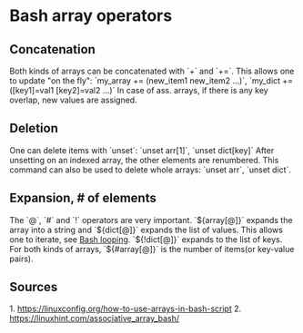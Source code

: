 = Bash array operators =

== Concatenation ==
Both kinds of arrays can be concatenated with `+` and `+=`.
This allows one to update "on the fly":
`my_array += (new_item1 new_item2 ...)`, `my_dict += ([key1]=val1 [key2]=val2 ...)` 
In case of ass. arrays, if there is any key overlap, new values are assigned.

== Deletion ==
One can delete items with `unset`:
`unset arr[1]`, `unset dict[key]`
After unsetting on an indexed array, the other elements are renumbered.
This command can also be used to delete whole arrays:
`unset arr`, `unset dict`.

== Expansion, # of elements ==
The `@`, `#` and `!` operators are very important.
`${array[@]}` expands the array into a string and `${dict[@]}` expands the list of values.
This allows one to iterate, see [[Bash looping]].
`${!dict[@]}` expands to the list of keys.
For both kinds of arrays, `${#array[@]}` is the number of items(or key-value pairs).

== Sources ==
1. https://linuxconfig.org/how-to-use-arrays-in-bash-script
2. https://linuxhint.com/associative_array_bash/
